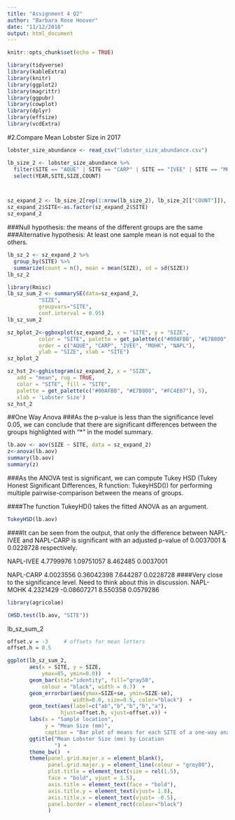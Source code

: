 ```yaml
---
title: "Assignment 4 Q2"
author: "Barbara Rose Hoover"
date: "11/12/2018"
output: html_document
---
```


```r
knitr::opts_chunk$set(echo = TRUE)
```


```r
library(tidyverse)
library(kableExtra) 
library(knitr)
library(ggplot2)
library(magrittr)
library(ggpubr)
library(cowplot)
library(dplyr)
library(effsize) 
library(vcdExtra)
```


#2.Compare Mean Lobster Size in 2017

```r
lobster_size_abundance <- read_csv("lobster_size_abundance.csv")

lb_size_2 <- lobster_size_abundance %>%
  filter(SITE == "AQUE" | SITE == "CARP" | SITE == "IVEE" | SITE == "MOHK" | SITE == "NAPL", YEAR == "2017",  COUNT != "0") %>%
  select(YEAR,SITE,SIZE,COUNT) 



sz_expand_2 <- lb_size_2[rep(1:nrow(lb_size_2), lb_size_2[["COUNT"]]), ]
sz_expand_2$SITE<-as.factor(sz_expand_2$SITE)
sz_expand_2

```


###Null hypothesis: the means of the different groups are the same
###Alternative hypothesis: At least one sample mean is not equal to the others.
```r
lb_sz_2 <- sz_expand_2 %>% 
  group_by(SITE) %>%
  summarize(count = n(), mean = mean(SIZE), sd = sd(SIZE))
lb_sz_2
```

```r
library(Rmisc) 
lb_sz_sum_2 <- summarySE(data=sz_expand_2, 
          "SIZE", 
          groupvars="SITE", 
          conf.interval = 0.95)
lb_sz_sum_2 
```

```r
sz_bplot_2<-ggboxplot(sz_expand_2, x = "SITE", y = "SIZE", 
          color = "SITE", palette = get_palette(c("#00AFBB", "#E7B800", "#FC4E07"), 5),
          order = c("AQUE", "CARP", "IVEE", "MOHK", "NAPL"),
          ylab = "SIZE", xlab = "SITE")
sz_bplot_2
```

```r
sz_hst_2<-gghistogram(sz_expand_2, x = "SIZE",
   add = "mean", rug = TRUE,
   color = "SITE", fill = "SITE",
   palette = get_palette(c("#00AFBB", "#E7B800", "#FC4E07"), 5),
   xlab = 'Lobster Size')
sz_hst_2
```


##One Way Anova
###As the p-value is less than the significance level 0.05, we can conclude that there are significant differences between the groups highlighted with “*" in the model summary.
```r
lb.aov <- aov(SIZE ~ SITE, data = sz_expand_2)
z<-anova(lb.aov)
summary(lb.aov)
summary(z)
```
###As the ANOVA test is significant, we can compute Tukey HSD (Tukey Honest Significant Differences, R function: TukeyHSD()) for performing multiple pairwise-comparison between the means of groups.

####The function TukeyHD() takes the fitted ANOVA as an argument.
```r
TukeyHSD(lb.aov)
```
####It can be seen from the output, that only the difference between NAPL-IVEE and NAPL-CARP is significant with an adjusted p-value of 0.0037001 & 0.0228728 respectively.  

NAPL-IVEE  4.7799976  1.09751057 8.462485 0.0037001  

NAPL-CARP  4.0023556  0.36042398 7.644287 0.0228728 
####Very close to the significance level. Need to think about this in discussion. 
NAPL-MOHK  4.2321429 -0.08607271 8.550358 0.0579286

```r
library(agricolae)

(HSD.test(lb.aov, "SITE"))     
```

lb_sz_sum_2

```r
offset.v = -3     # offsets for mean letters
offset.h = 0.5

ggplot(lb_sz_sum_2, 
       aes(x = SITE, y = SIZE, 
           ymax=85, ymin=0.0))  +
       geom_bar(stat="identity", fill="gray50",
           colour = "black", width = 0.7)  +
       geom_errorbar(aes(ymax=SIZE+se, ymin=SIZE-se), 
                     width=0.0, size=0.5, color="black")  +
       geom_text(aes(label=c("ab","b","b","b","a"),
                 hjust=offset.h, vjust=offset.v)) +              
       labs(x = "Sample location", 
            y = "Mean Size (mm)",
            caption = "Bar plot of means for each SITE of a one-way analysis of variance (ANOVA).  Error indicates standard error of the mean.  Bars sharing the same letter are not significantly different according to Tukey’s HSD test.")  +
       ggtitle("Mean Lobster Size (mm) by Location
               ") + 
       theme_bw()  +
       theme(panel.grid.major.x = element_blank(),
             panel.grid.major.y = element_line(colour = "grey80"),
             plot.title = element_text(size = rel(1.5), 
             face = "bold", vjust = 1.5),
             axis.title = element_text(face = "bold"),
             axis.title.y = element_text(vjust= 1.8),
             axis.title.x = element_text(vjust= -0.5),
             panel.border = element_rect(colour="black")
             )
```

